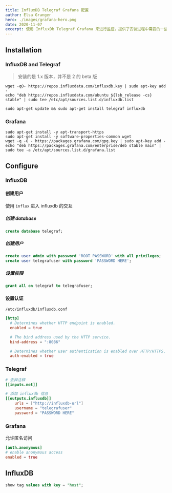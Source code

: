 ```yaml
---
title: InfluxDB Telegraf Grafana 配置
author: Elsa Granger
hero: ./images/grafana-hero.png
date: 2020-11-07
excerpt: 使用 InfluxDb Telegraf Grafana 来进行监控，提供了安装过程中需要的一些配置
---
```


## Installation

### InfluxDB and Telegraf

> 安装的是 1.x 版本，并不是 2 的 beta 版

```shell
wget -qO- https://repos.influxdata.com/influxdb.key | sudo apt-key add -
echo "deb https://repos.influxdata.com/ubuntu ${lsb_release -cs} stable" | sudo tee /etc/apt/sources.list.d/influxdb.list

sudo apt-get update && sudo apt-get install telegraf influxdb
```

### Grafana

```shell
sudo apt-get install -y apt-transport-https
sudo apt-get install -y software-properties-common wget
wget -q -O - https://packages.grafana.com/gpg.key | sudo apt-key add -
echo "deb https://packages.grafana.com/enterprise/deb stable main" | sudo tee -a /etc/apt/sources.list.d/grafana.list
```

## Configure

### InfluxDB

#### 创建用户

使用 ```influx``` 进入 influxdb 的交互


##### 创建 database

```sql
create database telegraf;
```

##### 创建用户

```sql
create user admin with password 'ROOT PASSWORD' with all privileges;
create user telegrafuser with password 'PASSWORD HERE';
```

##### 设置权限

```sql
grant all on telegraf to telegrafuser;
```

#### 设置认证

```/etc/influxdb/influxdb.conf```

```conf
[http]
  # Determines whether HTTP endpoint is enabled.
  enabled = true

  # The bind address used by the HTTP service.
  bind-address = ":8086"

  # Determines whether user authentication is enabled over HTTP/HTTPS.
  auth-enabled = true
```

### Telegraf

```conf
# 去掉注释
[[inputs.net]]

# 添加 influxdb 信息
[[outputs.influxdb]]
    urls = ["http://influxdb-url"]
    username = "telegrafuser"
    password = "PASSWORD HERE"
```

### Grafana

允许匿名访问

```conf
[auth.anonymous]
# enable anonymous access
enabled = true
```

## InfluxDB

```sql
show tag values with key = "host";
```
